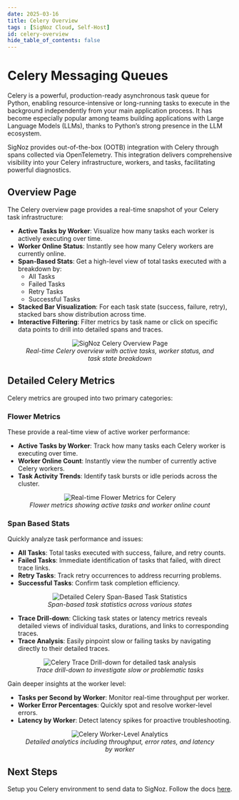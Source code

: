 ```yaml
---
date: 2025-03-16
title: Celery Overview
tags : [SigNoz Cloud, Self-Host]
id: celery-overview
hide_table_of_contents: false
---
```


# Celery Messaging Queues

Celery is a powerful, production-ready asynchronous task queue for Python, enabling resource-intensive or long-running tasks to execute in the background 
independently from your main application process. It has become especially popular among teams building applications with Large Language Models (LLMs), thanks to 
Python’s strong presence in the LLM ecosystem.

SigNoz provides out-of-the-box (OOTB) integration with Celery through spans collected via OpenTelemetry. This integration delivers comprehensive visibility into 
your Celery infrastructure, workers, and tasks, facilitating powerful diagnostics.

## Overview Page

The Celery overview page provides a real-time snapshot of your Celery task infrastructure:

- **Active Tasks by Worker**: Visualize how many tasks each worker is actively executing over time.
- **Worker Online Status**: Instantly see how many Celery workers are currently online.
- **Span-Based Stats**: Get a high-level view of total tasks executed with a breakdown by:
  - All Tasks
  - Failed Tasks
  - Retry Tasks
  - Successful Tasks
- **Stacked Bar Visualization**: For each task state (success, failure, retry), stacked bars show distribution across time.
- **Interactive Filtering**: Filter metrics by task name or click on specific data points to drill into detailed spans and traces.

<figure data-zoomable align='center'>
    <img src="/img/docs/messaging-queues/celery/celery-overview-page.webp" alt="SigNoz Celery Overview Page"/>
    <figcaption><i>Real-time Celery overview with active tasks, worker status, and task state breakdown</i></figcaption>
</figure>

## Detailed Celery Metrics

Celery metrics are grouped into two primary categories:

### Flower Metrics

These provide a real-time view of active worker performance:

- **Active Tasks by Worker**: Track how many tasks each Celery worker is executing over time.
- **Worker Online Count**: Instantly view the number of currently active Celery workers.
- **Task Activity Trends**: Identify task bursts or idle periods across the cluster.

<figure data-zoomable align='center'>
    <img src="/img/docs/messaging-queues/celery/celery-flower-metrics.webp" alt="Real-time Flower Metrics for Celery"/>
    <figcaption><i>Flower metrics showing active tasks and worker online count</i></figcaption>
</figure>

### Span Based Stats

Quickly analyze task performance and issues:

- **All Tasks**: Total tasks executed with success, failure, and retry counts.
- **Failed Tasks**: Immediate identification of tasks that failed, with direct trace links.
- **Retry Tasks**: Track retry occurrences to address recurring problems.
- **Successful Tasks**: Confirm task completion efficiency.

<figure data-zoomable align='center'>
    <img src="/img/docs/messaging-queues/celery/celery-span-based-stats.webp" alt="Detailed Celery Span-Based Task Statistics"/>
    <figcaption><i>Span-based task statistics across various states</i></figcaption>
</figure>

- **Trace Drill-down**: Clicking task states or latency metrics reveals detailed views of individual tasks, durations, and links to corresponding traces.
- **Trace Analysis**: Easily pinpoint slow or failing tasks by navigating directly to their detailed traces.

<figure data-zoomable align='center'>
    <img src="/img/docs/messaging-queues/celery/celery-trace-drilldown.webp" alt="Celery Trace Drill-down for detailed task analysis"/>
    <figcaption><i>Trace drill-down to investigate slow or problematic tasks</i></figcaption>
</figure>

Gain deeper insights at the worker level:

- **Tasks per Second by Worker**: Monitor real-time throughput per worker.
- **Worker Error Percentages**: Quickly spot and resolve worker-level errors.
- **Latency by Worker**: Detect latency spikes for proactive troubleshooting.

<figure data-zoomable align='center'>
    <img src="/img/docs/messaging-queues/celery/celery-worker-analytics.webp" alt="Celery Worker-Level Analytics"/>
    <figcaption><i>Detailed analytics including throughput, error rates, and latency by worker</i></figcaption>
</figure>

## Next Steps

Setup you Celery environment to send data to SigNoz. Follow the docs [here](https://signoz.io/docs/messaging-queues/celery-setup/).